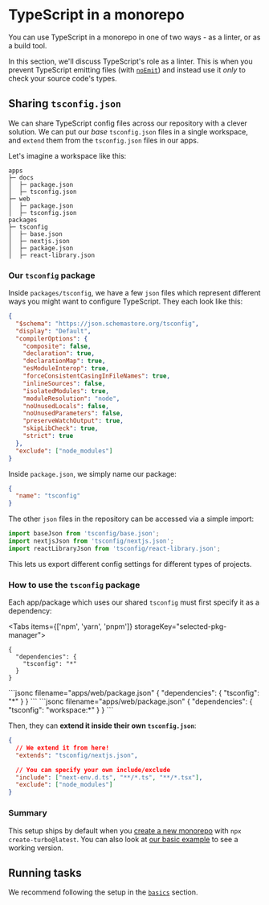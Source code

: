 
# TypeScript in a monorepo

You can use TypeScript in a monorepo in one of two ways - as a linter, or as a build tool.

In this section, we'll discuss TypeScript's role as a linter. This is when you prevent TypeScript emitting files (with [`noEmit`](https://www.typescriptlang.org/tsconfig/noEmit.html)) and instead use it _only_ to check your source code's types.

## Sharing `tsconfig.json`

We can share TypeScript config files across our repository with a clever solution. We can put our _base_ `tsconfig.json` files in a single workspace, and `extend` them from the `tsconfig.json` files in our apps.

Let's imagine a workspace like this:

```
apps
├─ docs
│  ├─ package.json
│  ├─ tsconfig.json
├─ web
│  ├─ package.json
│  ├─ tsconfig.json
packages
├─ tsconfig
│  ├─ base.json
│  ├─ nextjs.json
│  ├─ package.json
│  ├─ react-library.json
```

### Our `tsconfig` package

Inside `packages/tsconfig`, we have a few `json` files which represent different ways you might want to configure TypeScript. They each look like this:

```json filename="packages/tsconfig/base.json"
{
  "$schema": "https://json.schemastore.org/tsconfig",
  "display": "Default",
  "compilerOptions": {
    "composite": false,
    "declaration": true,
    "declarationMap": true,
    "esModuleInterop": true,
    "forceConsistentCasingInFileNames": true,
    "inlineSources": false,
    "isolatedModules": true,
    "moduleResolution": "node",
    "noUnusedLocals": false,
    "noUnusedParameters": false,
    "preserveWatchOutput": true,
    "skipLibCheck": true,
    "strict": true
  },
  "exclude": ["node_modules"]
}
```

Inside `package.json`, we simply name our package:

```json filename="packages/tsconfig/package.json"
{
  "name": "tsconfig"
}
```

The other `json` files in the repository can be accessed via a simple import:

```ts
import baseJson from 'tsconfig/base.json';
import nextjsJson from 'tsconfig/nextjs.json';
import reactLibraryJson from 'tsconfig/react-library.json';
```

This lets us export different config settings for different types of projects.

### How to use the `tsconfig` package

Each app/package which uses our shared `tsconfig` must first specify it as a dependency:

<Tabs items={['npm', 'yarn', 'pnpm']} storageKey="selected-pkg-manager">
  <Tab>
```jsonc filename="apps/web/package.json"
{
  "dependencies": {
    "tsconfig": "*"
  }
}
```
  </Tab>
  <Tab>
```jsonc filename="apps/web/package.json"
{
  "dependencies": {
    "tsconfig": "*"
  }
}
```
  </Tab>
  <Tab>
```jsonc filename="apps/web/package.json"
{
  "dependencies": {
    "tsconfig": "workspace:*"
  }
}
```
  </Tab>
</Tabs>

Then, they can **extend it inside their own `tsconfig.json`**:

```json filename="apps/web/tsconfig.json"
{
  // We extend it from here!
  "extends": "tsconfig/nextjs.json",

  // You can specify your own include/exclude
  "include": ["next-env.d.ts", "**/*.ts", "**/*.tsx"],
  "exclude": ["node_modules"]
}
```

### Summary

This setup ships by default when you [create a new monorepo](/docs/getting-started/create-new) with `npx create-turbo@latest`. You can also look at [our basic example](https://github.com/vercel/turborepo/tree/main/examples/basic) to see a working version.

## Running tasks

We recommend following the setup in the [`basics`](/docs/handbook/linting#running-tasks) section.
